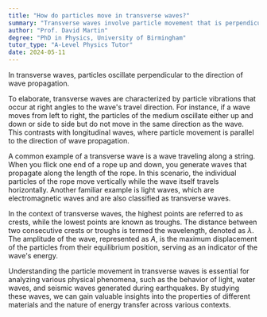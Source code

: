 ```yaml
---
title: "How do particles move in transverse waves?"
summary: "Transverse waves involve particle movement that is perpendicular to the wave's direction of propagation."
author: "Prof. David Martin"
degree: "PhD in Physics, University of Birmingham"
tutor_type: "A-Level Physics Tutor"
date: 2024-05-11
---
```


In transverse waves, particles oscillate perpendicular to the direction of wave propagation.

To elaborate, transverse waves are characterized by particle vibrations that occur at right angles to the wave's travel direction. For instance, if a wave moves from left to right, the particles of the medium oscillate either up and down or side to side but do not move in the same direction as the wave. This contrasts with longitudinal waves, where particle movement is parallel to the direction of wave propagation.

A common example of a transverse wave is a wave traveling along a string. When you flick one end of a rope up and down, you generate waves that propagate along the length of the rope. In this scenario, the individual particles of the rope move vertically while the wave itself travels horizontally. Another familiar example is light waves, which are electromagnetic waves and are also classified as transverse waves.

In the context of transverse waves, the highest points are referred to as crests, while the lowest points are known as troughs. The distance between two consecutive crests or troughs is termed the wavelength, denoted as $\lambda$. The amplitude of the wave, represented as $A$, is the maximum displacement of the particles from their equilibrium position, serving as an indicator of the wave's energy.

Understanding the particle movement in transverse waves is essential for analyzing various physical phenomena, such as the behavior of light, water waves, and seismic waves generated during earthquakes. By studying these waves, we can gain valuable insights into the properties of different materials and the nature of energy transfer across various contexts.
    